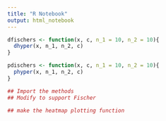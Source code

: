 ```yaml
---
title: "R Notebook"
output: html_notebook
---
```


```r
dfischers <- function(x, c, n_1 = 10, n_2 = 10){
  dhyper(x, n_1, n_2, c)
}

pdischers <- function(x, c, n_1 = 10, n_2 = 10){
  phyper(x, n_1, n_2, c)
}
```

```r
## Import the methods
## Modify to support Fischer
```

```r
## make the heatmap plotting function
```


